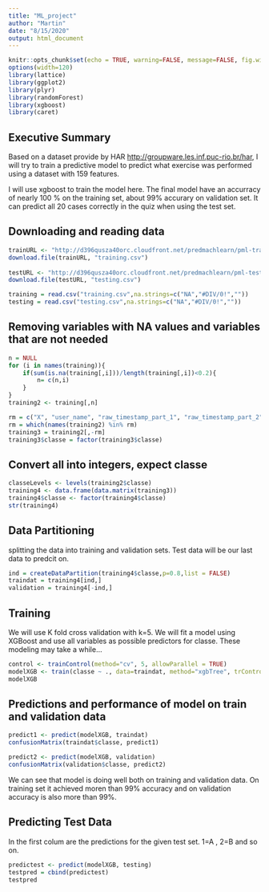 ```yaml
---
title: "ML_project"
author: "Martin"
date: "8/15/2020"
output: html_document
---
```


```r
knitr::opts_chunk$set(echo = TRUE, warning=FALSE, message=FALSE, fig.width=10, fig.height=5)
options(width=120)
library(lattice)
library(ggplot2)
library(plyr)
library(randomForest)
library(xgboost)
library(caret)
```

## Executive Summary

Based on a dataset provide by HAR [http://groupware.les.inf.puc-rio.br/har](http://groupware.les.inf.puc-rio.br/har), I will try to train a predictive model to predict what exercise was performed using a dataset with 159 features.

I will use xgboost to train the model here.
The final model have an accurracy of nearly 100 % on the training set, about 99% accurary on validation set.
It can predict all 20 cases correctly in the quiz when using the test set.

##  Downloading and reading data
```r
trainURL <- "http://d396qusza40orc.cloudfront.net/predmachlearn/pml-training.csv"
download.file(trainURL, "training.csv")
    
testURL <- "http://d396qusza40orc.cloudfront.net/predmachlearn/pml-testing.csv"
download.file(testURL, "testing.csv")

training = read.csv("training.csv",na.strings=c("NA","#DIV/0!",""))
testing = read.csv("testing.csv",na.strings=c("NA","#DIV/0!",""))

```

## Removing variables with NA values and variables that are not needed

```r
n = NULL
for (i in names(training)){
    if(sum(is.na(training[,i]))/length(training[,i])<0.2){
        n= c(n,i)
    }
}
training2 <- training[,n]

rm = c("X", "user_name", "raw_timestamp_part_1", "raw_timestamp_part_2", "cvtd_timestamp", "new_window", "num_window")
rm = which(names(training2) %in% rm)
training3 = training2[,-rm]
training3$classe = factor(training3$classe)
```

## Convert all into integers, expect classe
```r
classeLevels <- levels(training2$classe)
training4 <- data.frame(data.matrix(training3))
training4$classe <- factor(training4$classe)
str(training4)
```


## Data Partitioning
splitting the data into training and validation sets. Test data will be our last data to predcit on.
```r
ind = createDataPartition(training4$classe,p=0.8,list = FALSE)
traindat = training4[ind,]
validation = training4[-ind,]
```


## Training
We will use K fold cross validation with k=5.
We will fit a model using XGBoost and use all variables as possible predictors for classe.
These modeling may take a while...
```r
control <- trainControl(method="cv", 5, allowParallel = TRUE)
modelXGB <- train(classe ~ ., data=traindat, method="xgbTree", trControl=control)
modelXGB
```

## Predictions and performance of model on train and validation data
```r
predict1 <- predict(modelXGB, traindat)
confusionMatrix(traindat$classe, predict1)

predict2 <- predict(modelXGB, validation)
confusionMatrix(validation$classe, predict2)
```
We can see that model is doing well both on training and validation data.
On training set it achieved moren than 99% accuracy and on validation accuracy is also more than 99%.

## Predicting Test Data

In the first colum are the predictions for the given test set. 1=A , 2=B and so on.
```r
predictest <- predict(modelXGB, testing)
testpred = cbind(predictest)
testpred
```





